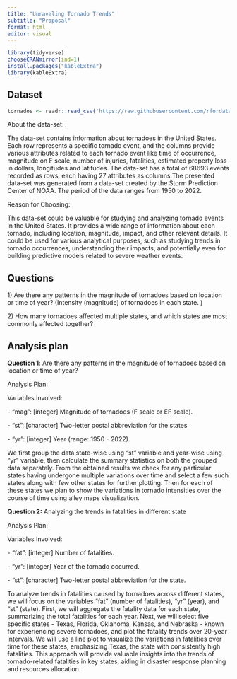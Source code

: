```yaml
---
title: "Unraveling Tornado Trends"
subtitle: "Proposal"
format: html
editor: visual
---
```


```r
library(tidyverse)
chooseCRANmirror(ind=1)
install.packages("kableExtra")
library(kableExtra)

```

## Dataset

```r
tornados <- readr::read_csv('https://raw.githubusercontent.com/rfordatascience/tidytuesday/master/data/2023/2023-05-16/tornados.csv')
```

About the data-set:

The data-set contains information about tornadoes in the United States. Each row represents a specific tornado event, and the columns provide various attributes related to each tornado event like time of occurrence, magnitude on F scale, number of injuries, fatalities, estimated property loss in dollars, longitudes and latitudes. The data-set has a total of 68693 events recorded as rows, each having 27 attributes as columns.The presented data-set was generated from a data-set created by the Storm Prediction Center of NOAA. The period of the data ranges from 1950 to 2022.

Reason for Choosing:

This data-set could be valuable for studying and analyzing tornado events in the United States. It provides a wide range of information about each tornado, including location, magnitude, impact, and other relevant details. It could be used for various analytical purposes, such as studying trends in tornado occurrences, understanding their impacts, and potentially even for building predictive models related to severe weather events.

## Questions

1\) Are there any patterns in the magnitude of tornadoes based on location or time of year? (Intensity (magnitude) of tornadoes in each state. )

2\) How many tornadoes affected multiple states, and which states are most commonly affected together?

## Analysis plan

**Question 1**: Are there any patterns in the magnitude of tornadoes based on location or time of year?

Analysis Plan:

Variables Involved:

\- "mag": \[integer\] Magnitude of tornadoes (F scale or EF scale).

\- "st": \[character\] Two-letter postal abbreviation for the states

\- "yr": \[integer\] Year (range: 1950 - 2022).

We first group the data state-wise using "st" variable and year-wise using "yr" variable, then calculate the summary statistics on both the grouped data separately. From the obtained results we check for any particular states having undergone multiple variations over time and select a few such states along with few other states for further plotting. Then for each of these states we plan to show the variations in tornado intensities over the course of time using alley maps visualization.

**Question 2:** Analyzing the trends in fatalities in different state

Analysis Plan:

Variables Involved:

\- "fat": \[integer\] Number of fatalities.

\- "yr": \[integer\] Year of the tornado occurred.

\- "st": \[character\] Two-letter postal abbreviation for the state.

To analyze trends in fatalities caused by tornadoes across different states, we will focus on the variables "fat" (number of fatalities), "yr" (year), and "st" (state). First, we will aggregate the fatality data for each state, summarizing the total fatalities for each year. Next, we will select five specific states - Texas, Florida, Oklahoma, Kansas, and Nebraska - known for experiencing severe tornadoes, and plot the fatality trends over 20-year intervals. We will use a line plot to visualize the variations in fatalities over time for these states, emphasizing Texas, the state with consistently high fatalities. This approach will provide valuable insights into the trends of tornado-related fatalities in key states, aiding in disaster response planning and resources allocation.
